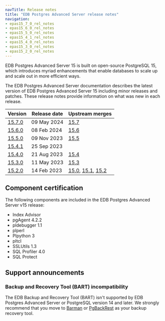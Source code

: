 ```yaml
---
navTitle: Release notes
title: "EDB Postgres Advanced Server release notes"
navigation:
- epas15_7_0_rel_notes
- epas15_6_0_rel_notes
- epas15_5_0_rel_notes
- epas15_4_1_rel_notes
- epas15_4_0_rel_notes
- epas15_3_0_rel_notes
- epas15_2_0_rel_notes
---
```


EDB Postgres Advanced Server 15 is built on open-source PostgreSQL 15, which introduces myriad enhancements that enable databases to scale up and scale out in more efficient ways. 

The EDB Postgres Advanced Server documentation describes the latest version of EDB Postgres Advanced Server 15 including minor releases and patches. These release notes provide information on what was new in each release. 

| Version                        | Release date | Upstream merges                                                                                                                                                     |
|--------------------------------|--------------|---------------------------------------------------------------------------------------------------------------------------------------------------------------------|
| [15.7.0](epas15_7_0_rel_notes) | 09 May 2024  | [15.7](https://www.postgresql.org/docs/release/15.7/)                                                                                                               |
| [15.6.0](epas15_6_0_rel_notes) | 08 Feb 2024  | [15.6](https://www.postgresql.org/docs/release/15.6/)                                                                                                               |
| [15.5.0](epas15_5_0_rel_notes) | 09 Nov 2023  | [15.5](https://www.postgresql.org/docs/release/15.5/)                                                                                                               |
| [15.4.1](epas15_4_1_rel_notes) | 25 Sep 2023  |                                                                                                                                                                     |
| [15.4.0](epas15_4_0_rel_notes) | 21 Aug 2023  | [15.4](https://www.postgresql.org/docs/release/15.4/)                                                                                                               |
| [15.3.0](epas15_3_0_rel_notes) | 11 May 2023  | [15.3](https://www.postgresql.org/docs/release/15.3/)                                                                                                               |
| [15.2.0](epas15_2_0_rel_notes) | 14 Feb 2023  | [15.0](https://www.postgresql.org/docs/release/15.0/), [15.1](https://www.postgresql.org/docs/release/15.1/), [15.2](https://www.postgresql.org/docs/release/15.2/) |


## Component certification

The following components are included in the EDB Postgres Advanced Server v15 release:

-   Index Advisor
-   pgAgent 4.2.2
-   pldebugger 1.1
-   plperl
-   Plpython 3
-   pltcl
-   SSLUtils 1.3
-   SQL Profiler 4.0
-   SQL Protect

## Support announcements

### Backup and Recovery Tool (BART) incompatibility

The EDB Backup and Recovery Tool (BART) isn't supported by EDB Postgres Advanced Server or PostgreSQL version 14 and later. We strongly recommend that you move to [Barman](/supported-open-source/barman/) or [PgBackRest](/supported-open-source/pgbackrest/) as your backup recovery tool.